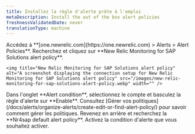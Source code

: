 ```yaml
---
title: Installez la règle d'alerte prête à l'emploi
metaDescription: Install the out of the box alert policies
freshnessValidatedDate: never
translationType: machine
---
```


<Steps>
  <Step>
    Accédez à **[one.newrelic.com](https://one.newrelic.com) &gt; Alerts &gt; Alert Policies**.
  </Step>

  <Step>
    Recherchez et cliquez sur **New Relic Monitoring for SAP Solutions alert policy**.

    <img title="New Relic Monitoring for SAP Solutions alert policy" alt="A screenshot displaying the connection setup for New Relic Monitoring for SAP Solutions alert policy" src="/images/new-relic-monitoring-for-sap-solutions-alert-policy.webp" width="" />
  </Step>

  <Step>
    Dans l&apos;onglet **Alert condition**, sélectionnez le compte et basculez la règle d&apos;alerte sur **Enable**. Consultez [Gérer vos politiques](/docs/alerts/organize-alerts/create-edit-or-find-alert-policy/) pour savoir comment gérer les politiques.
  </Step>

  <Step>
    Revenez en arrière et recherchez la **Nr4sap default alert policy**. Activez la condition d&apos;alerte que vous souhaitez activer.
  </Step>
</Steps>